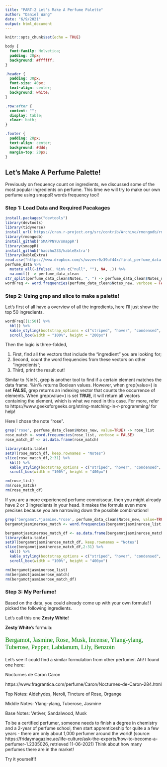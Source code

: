 ```yaml
---
title: "PART-2 Let's Make A Perfume Palette"
author: "Daniel Wang"
date: "6/9/2021"
output: html_document
---
```


```r
knitr::opts_chunk$set(echo = TRUE)
```

```css
body {
  font-family: Helvetica;
  padding: 20px;
  background: #ffffff;
}

.header {
  padding: 30px;
  font-size: 40px;
  text-align: center;
  background: white;
}

.row:after {
  content: "";
  display: table;
  clear: both;
}

.footer {
  padding: 20px;
  text-align: center;
  background: #ddd;
  margin-top: 20px;
}

```

## Let's Make A Perfume Palette!

Previously on frequency count on ingredients, we discussed some of the most popular ingredients on perfume. This time we will try to make our own perfume using smappR words frequency tool!

### Step 1: Load Data and Required Pacakages

```R
install.packages("devtools")
library(devtools)
library(tidyverse)
install_url('https://cran.r-project.org/src/contrib/Archive/rmongodb/rmongodb_1.8.0.tar.gz')
library(rmongodb)
install_github('SMAPPNYU/smappR')
library(smappR)
install_github('haozhu233/kableExtra')
library(kableExtra)
read.csv("https://www.dropbox.com/s/wvzevr0z39uf44x/final_perfume_data.csv?dl=1") -> perfume_data
perfume_data %>%
  mutate_all(~ifelse(. %in% c("null", ""), NA, .)) %>%
  na.omit() -> perfume_data_clean
str_split(perfume_data_clean$Notes, ", ") -> perfume_data_clean$Notes_new
wordFreq <- word.frequencies(perfume_data_clean$Notes_new, verbose = FALSE)
```

### Step 2: Using grep and slice to make a palette!

Let's first of all have a overview of all the ingredients, here I'll just show the top 50 ingredients. 
```R
wordFreq[(1:50)] %>%
  kbl() %>%
  kable_styling(bootstrap_options = c("striped", "hover", "condensed", "responsive"))%>%
  scroll_box(width = "100%", height = "200px")
```

Then the logic is three-folded,

1. First, find all the vectors that include the "ingredient" you are looking for;
2. Second, count the word frequencies from these vectors on other "ingredients";
3. Third, print the result out!

Similar to %in%, grep is another tool to find if a certain element matches the data frame. %in% returns Boolean values. However, when grep(value=) is set **FALSE**, grep returns an indexing vector that counts the occurrence of elements. When grep(value=) is set **TRUE**, it will return all vectors containing the element, which is what we need in this case. For more, refer to https://www.geeksforgeeks.org/string-matching-in-r-programming/ for help!  

Here I chose the note "rose".

```R
grep('rose', perfume_data_clean$Notes_new, value=TRUE) -> rose_list 
rose_match <- word.frequencies(rose_list, verbose = FALSE)
rose_match_df <- as.data.frame(rose_match)
```
```R
library(data.table)
setDT(rose_match_df, keep.rownames = "Notes")
slice(rose_match_df,2:31) %>%
  kbl() %>%
  kable_styling(bootstrap_options = c("striped", "hover", "condensed", "responsive"))%>%
  scroll_box(width = "100%", height = "400px")
```
```R
rm(rose_list)
rm(rose_match)
rm(rose_match_df)
```

If you are a more experienced perfume connoisseur, then you might already have 2 or 3 ingredients in your head. It makes the formula even more precises because you are narrowing down the possible combinations!

```R
grep('bergamot.*jasmine.*rose', perfume_data_clean$Notes_new, value=TRUE) -> bergamotjasminerose_list
bergamotjasminerose_match <- word.frequencies(bergamotjasminerose_list, verbose = FALSE)
```
```R
bergamotjasminerose_match_df <- as.data.frame(bergamotjasminerose_match)
library(data.table)
setDT(bergamotjasminerose_match_df, keep.rownames = "Notes")
slice(bergamotjasminerose_match_df,2:31) %>%
  kbl() %>%
  kable_styling(bootstrap_options = c("striped", "hover", "condensed", "responsive"))%>%
  scroll_box(width = "100%", height = "400px")
```
```R
rm(bergamotjasminerose_list)
rm(bergamotjasminerose_match)
rm(bergamotjasminerose_match_df)
```



### Step 3: My Perfume!
Based on the data, you could already come up with your own formula! I picked the following ingredients. 

Let's call this one **Zesty White**! 

**Zesty White**'s formula:

::: {#formula style="color: green; font-family:optima; font-size:20px "}
Bergamot, Jasmine, Rose, Musk, Incense, Ylang-ylang, Tuberose, Pepper, Labdanum, Lily, Benzoin
:::


Let's see if could find a similar formulation from other perfumer. Ah! I found one here: 

Nocturnes de Caron Caron

https://www.fragrantica.com/perfume/Caron/Nocturnes-de-Caron-284.html

Top Notes: Aldehydes, Neroli, Tincture of Rose, Organge

Middle Notes: Ylang-ylang, Tuberose, Jasmine

Base Notes: Vetiver, Sandalwood, Musk


To be a certified perfumer, someone needs to finish a degree in chemistry and a 2-year of perfume school, then start apprenticeship for quite a a few years - there are only about 1,000 perfumer around the world!  (source: https://fridaymagazine.ae/life-culture/ask-the-experts/how-to-become-a-perfumer-1.2305026, retrieved 11-06-2021) Think about how many perfumes there are in the market!  


Try it yourself!! 

